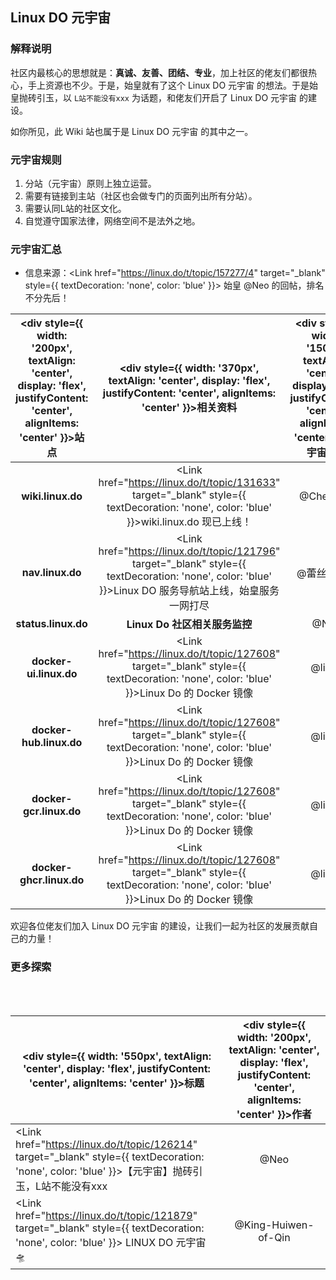 
## Linux DO 元宇宙

### 解释说明

社区内最核心的思想就是：**真诚、友善、团结、专业**，加上社区的佬友们都很热心，手上资源也不少。于是，始皇就有了这个 Linux DO 元宇宙 的想法。于是始皇抛砖引玉，以 `L站不能没有xxx` 为话题，和佬友们开启了 Linux DO 元宇宙 的建设。

如你所见，此 Wiki 站也属于是 Linux DO 元宇宙 的其中之一。

### 元宇宙规则

1. 分站（元宇宙）原则上独立运营。
2. 需要有链接到主站（社区也会做专门的页面列出所有分站）。
3. 需要认同L站的社区文化。
4. 自觉遵守国家法律，网络空间不是法外之地。

### 元宇宙汇总

- 信息来源：<Link href="https://linux.do/t/topic/157277/4" target="_blank" style={{ textDecoration: 'none', color: 'blue' }}> 始皇 @Neo 的回帖</Link>，排名不分先后！

|<div style={{ width: '200px', textAlign: 'center', display: 'flex', justifyContent: 'center', alignItems: 'center' }}>站点</div>| <div style={{ width: '370px', textAlign: 'center', display: 'flex', justifyContent: 'center', alignItems: 'center' }}>相关资料</div> | <div style={{ width: '150px', textAlign: 'center', display: 'flex', justifyContent: 'center', alignItems: 'center' }}>元宇宙作者</div> |
|:---:|:---:|:---:|
| <Link href="https://wiki.linux.do/" target="_blank" ><b>wiki.linux.do</b></Link> | <Link href="https://linux.do/t/topic/131633" target="_blank" style={{ textDecoration: 'none', color: 'blue' }}>wiki.linux.do 现已上线！</Link> | @Chenyme |
| <Link href="https://nav.linux.do/" target="_blank" ><b>nav.linux.do</b></Link> | <Link href="https://linux.do/t/topic/121796" target="_blank" style={{ textDecoration: 'none', color: 'blue' }}>Linux DO 服务导航站上线，始皇服务一网打尽</Link> | @蕾丝蝙蝠侠 |
| <Link href="https://status.linux.do/" target="_blank" ><b>status.linux.do</b></Link> | <b>Linux Do 社区相关服务监控</b> | @Neo |
| <Link href="https://docker-ui.linux.do/" target="_blank" ><b>docker-ui.linux.do</b></Link> | <Link href="https://linux.do/t/topic/127608" target="_blank" style={{ textDecoration: 'none', color: 'blue' }}>Linux Do 的 Docker 镜像</Link> | @likoo |
| <Link href="https://docker-hub.linux.do/" target="_blank" ><b>docker-hub.linux.do</b></Link> | <Link href="https://linux.do/t/topic/127608" target="_blank" style={{ textDecoration: 'none', color: 'blue' }}>Linux Do 的 Docker 镜像</Link> | @likoo |
| <Link href="https://docker-gcr.linux.do/" target="_blank" ><b>docker-gcr.linux.do</b></Link> | <Link href="https://linux.do/t/topic/127608" target="_blank" style={{ textDecoration: 'none', color: 'blue' }}>Linux Do 的 Docker 镜像</Link> | @likoo |
| <Link href="https://docker-ghcr.linux.do/" target="_blank" ><b>docker-ghcr.linux.do</b></Link> | <Link href="https://linux.do/t/topic/127608" target="_blank" style={{ textDecoration: 'none', color: 'blue' }}>Linux Do 的 Docker 镜像</Link> | @likoo |

欢迎各位佬友们加入 Linux DO 元宇宙 的建设，让我们一起为社区的发展贡献自己的力量！

### 更多探索

<br></br>

|<div style={{ width: '550px', textAlign: 'center', display: 'flex', justifyContent: 'center', alignItems: 'center' }}>标题</div>| <div style={{ width: '200px', textAlign: 'center', display: 'flex', justifyContent: 'center', alignItems: 'center' }}>作者</div> |
|------|:------:|
| <Link href="https://linux.do/t/topic/126214" target="_blank" style={{ textDecoration: 'none', color: 'blue' }}>【元宇宙】抛砖引玉，L站不能没有xxx </Link> | @Neo |
| <Link href="https://linux.do/t/topic/121879" target="_blank" style={{ textDecoration: 'none', color: 'blue' }}> LINUX DO 元宇宙 🛸 </Link> | @King-Huiwen-of-Qin |